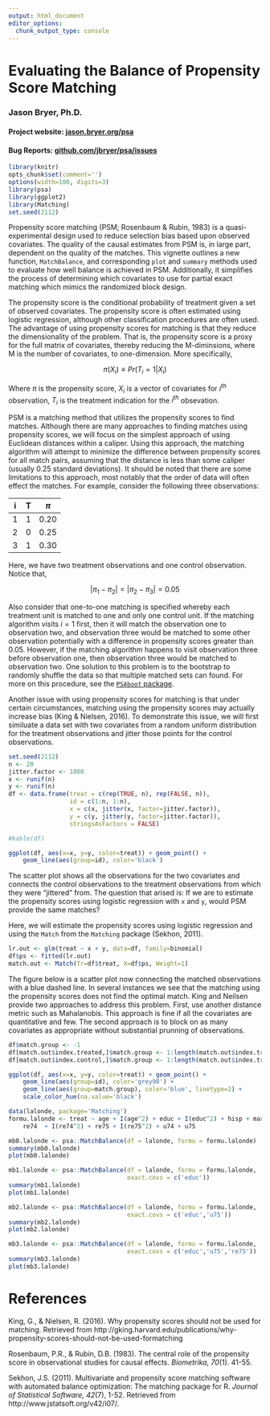 ```yaml
---
output: html_document
editor_options: 
  chunk_output_type: console
---
```

<!--
%\VignetteEngine{knitr::knitr}
%\VignetteIndexEntry{Evaluating the Balance of Propensity Score Matching}
-->

# Evaluating the Balance of Propensity Score Matching

### Jason Bryer, Ph.D. 
#### Project website: [jason.bryer.org/psa](http://jason.bryer.org/psa)
#### Bug Reports: [github.com/jbryer/psa/issues](https://github.com/jbryer/psa/issues)


```r
library(knitr)
opts_chunk$set(comment='')
options(width=100, digits=3)
library(psa)
library(ggplot2)
library(Matching)
set.seed(2112)
```

Propensity score matching (PSM; Rosenbaum & Rubin, 1983) is a quasi-experimental design used to reduce selection bias based upon observed covariates. The quality of the causal estimates from PSM is, in large part, dependent on the quality of the matches. This vignette outlines a new function, `MatchBalance`, and corresponding `plot` and `summary` methods used to evaluate how well balance is achieved in PSM. Additionally, it simplifies the process of determining which covariates to use for partial exact matching which mimics the randomized block design.

The propensity score is the conditional probability of treatment given a set of observed covariates. The propensity score is often estimated using logistic regression, although other classification procedures are often used. The advantage of using propensity scores for matching is that they reduce the dimensionality of the problem. That is, the propensity score is a proxy for the full matrix of covariates, thereby reducing the M-diminsions, where M is the number of covariates, to one-dimension. More specifically,

$$ \pi \left( { X }_{ i } \right) \equiv Pr\left( { T }_{ i }=1|{ X }_{ i } \right)  $$

Where $\pi$ is the propensity score, $X_i$ is a vector of covariates for $i^{th}$ observation, $T_i$ is the treatment indication for the $i^{th}$ obsevation.

PSM is a matching method that utilizes the propensity scores to find matches. Although there are many approaches to finding matches using propensity scores, we will focus on the simplest approach of using Euclidean distances within a caliper. Using this approach, the matching algorithm will attempt to minimize the difference between propensity scores for all match pairs, assuming that the distance is less than some caliper (usually 0.25 standard deviations). It should be noted that there are some limitations to this approach, most notably that the order of data will often effect the matches. For example, consider the following three observations:

i | T | $\pi$
--|---|-------
1 | 1 | 0.20
2 | 0 | 0.25
3 | 1 | 0.30

Here, we have two treatment observations and one control observation. Notice that,

$$ \left| \pi_{1} - \pi_{2} \right| = \left| \pi_{2} - \pi_{3} \right| = 0.05 $$

Also consider that one-to-one matching is specified whereby each treatment unit is matched to one and only one control unit. If the matching algorithm visits $i=1$ first, then it will match the observation one to observation two, and observation three would be matched to some other observation potentially with a difference in propensity scores greater than 0.05. However, if the matching algorithm happens to visit observation three before observation one, then observation three would be matched to observation two. One solution to this problem is to the bootstrap to randomly shuffle the data so that multiple matched sets can found. For more on this procedure, see the [`PSAboot` package](http://jason.bryer.org/PSAboot).

Another issue with using propensity scores for matching is that under certain circumstances, matching using the propensity scores may actually increase bias (King & Nielsen, 2016). To demonstrate this issue, we will first similuate a data set with two covariates from a random uniform distribution for the treatment observations and jitter those points for the control observations.

```r
set.seed(2112)
n <- 20
jitter.factor <- 1000
x <- runif(n)
y <- runif(n)
df <- data.frame(treat = c(rep(TRUE, n), rep(FALSE, n)),
				 id = c(1:n, 1:n),
				 x = c(x, jitter(x, factor=jitter.factor)),
				 y = c(y, jitter(y, factor=jitter.factor)),
				 stringsAsFactors = FALSE)
```

```r
#kable(df)
```

```r
ggplot(df, aes(x=x, y=y, color=treat)) + geom_point() +
	geom_line(aes(group=id), color='black')
```

The scatter plot shows all the observations for the two covariates and connects the control observations to the treatment observations from which they were "jittered" from. The question that arised is: If we are to estimate the propensity scores using logistic regression with `x` and `y`, would PSM provide the same matches?

Here, we will estimate the propensity scores using logistic regression and using the `Match` from the `Matching` package (Sekhon, 2011).

```r
lr.out <- glm(treat ~ x + y, data=df, family=binomial)
df$ps <- fitted(lr.out)
match.out <- Match(Tr=df$treat, X=df$ps, Weight=1)
```

The figure below is a scatter plot now connecting the matched observations with a blue dashed line. In several instances we see that the matching using the propensity scores does not find the optimal match. King and Neilsen provide two approaches to address this problem. First, use another distance metric such as Mahalanobis. This approach is fine if all the covariates are quantitative and few. The second approach is to block on as many covariates as appropriate without substantial prunning of observations.

```r
df$match.group <- -1
df[match.out$index.treated,]$match.group <- 1:length(match.out$index.treated)
df[match.out$index.control,]$match.group <- 1:length(match.out$index.treated)

ggplot(df, aes(x=x, y=y, color=treat)) + geom_point() +
	geom_line(aes(group=id), color='grey90') + 
	geom_line(aes(group=match.group), color='blue', linetype=2) +
	scale_color_hue(na.value='black')
```



```r
data(lalonde, package='Matching')
formu.lalonde <- treat ~ age + I(age^2) + educ + I(educ^2) + hisp + married + nodegr + 
	re74  + I(re74^2) + re75 + I(re75^2) + u74 + u75
```


```r
mb0.lalonde <- psa::MatchBalance(df = lalonde, formu = formu.lalonde)
summary(mb0.lalonde)
plot(mb0.lalonde)
```


```r
mb1.lalonde <- psa::MatchBalance(df = lalonde, formu = formu.lalonde,
								 exact.covs = c('educ'))
summary(mb1.lalonde)
plot(mb1.lalonde)
```


```r
mb2.lalonde <- psa::MatchBalance(df = lalonde, formu = formu.lalonde,
								 exact.covs = c('educ','u75'))
summary(mb2.lalonde)
plot(mb2.lalonde)
```


```r
mb3.lalonde <- psa::MatchBalance(df = lalonde, formu = formu.lalonde,
								 exact.covs = c('educ','u75','re75'))
summary(mb3.lalonde)
plot(mb3.lalonde)
```


# References

King, G., & Nielsen, R. (2016). Why propensity scores should not be used for matching. Retrieved from http://gking.harvard.edu/publications/why-propensity-scores-should-not-be-used-formatching

Rosenbaum, P.R., & Rubin, D.B. (1983). The central role of the propensity score in observational studies for causal effects. *Biometrika, 70*(1). 41-55.

Sekhon, J.S. (2011). Multivariate and propensity score matching software with automated balance optimization: The matching package for R. *Journal of Statistical Software, 42*(7), 1-52. Retrieved from http://www.jstatsoft.org/v42/i07/.
